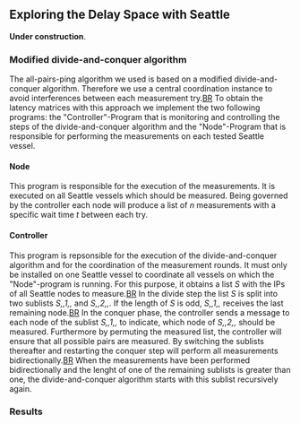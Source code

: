 == Exploring the Delay Space with Seattle ==

'''Under construction'''.

=== Modified divide-and-conquer algorithm ===
The all-pairs-ping algorithm we used is based on a modified divide-and-conquer algorithm. Therefore we use a central coordination instance to avoid interferences between each measurement try.[[BR]]
To obtain the latency matrices with this approach we implement the two following programs: the "Controller"-Program that is monitoring and controlling the steps of the divide-and-conquer algorithm and the "Node"-Program that is responsible for performing the measurements on each tested Seattle vessel.

==== Node ====
This program is responsible for the execution of the measurements. It is executed on all Seattle vessels which should be measured. Being governed by the controller each node will produce a list of ''n'' measurements with a specific wait time ''t'' between each try.

==== Controller ====
This program is repsonsible for the execution of the divide-and-conquer algorithm and for the coordination of the measurement rounds. It must only be installed on one Seattle vessel to coordinate all vessels on which the "Node"-program is running. For this purpose, it obtains a list ''S'' with the IPs of all Seattle nodes to measure.[[BR]]
In the divide step the list ''S'' is split into two sublists ''S,,1,,'' and ''S,,2,,''. If the length of ''S'' is odd, ''S,,1,,'' receives the last remaining node.[[BR]]
In the conquer phase, the controller sends a message to each node of the sublist ''S,,1,,'' to indicate, which node of ''S,,2,,'' should be measured. Furthermore by permuting the measured list, the controller will ensure that all possible pairs are measured. By switching the sublists thereafter and restarting the conquer step will perform all measurements bidirectionally.[[BR]]
When the measurements have been performed bidirectionally and the lenght of one of the remaining sublists is greater than one, the divide-and-conquer algorithm starts with this sublist recursively again. 

=== Results ===